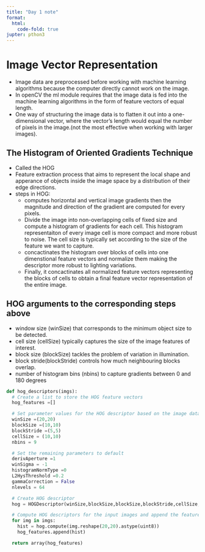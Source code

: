 ```yaml
---
title: "Day 1 note"
format:
  html:
    code-fold: true
jupter: pthon3
---
```

# Image Vector Representation
  - Image data are preprocessed before working with machine learning algorithms because the computer directly cannot work on the image.
  - In openCV the ml module requires that the image data is fed into the machine learning algorithms in the form of feature vectors of equal length.
  - One way of structuring the image data is to flatten it out into a one-dimensional vector, where the vector’s length would equal the number of pixels in the image.(not the most effective when working with larger images).

## The Histogram of Oriented Gradients Technique
 - Called the HOG
 - Feature extraction process that aims to represent the local shape and apperance of objects inside the image space by a distribution of their edge directions.
 - steps in HOG:
      - computes horizontal and vertical image gradients then the magnitude and direction of the gradient are computed for every pixels.
      - Divide the image into non-overlapping cells of fixed size and compute a histogram of gradients for each cell. This histogram representaiton of every image cell is more compact and more robust to noise. The cell size is typically set according to the size of the feature we want to capture.
      - concactinates the histogram over blocks of cells into one dimenstional feature vectors and normalize them making the descriptor more robust to lighting variations.
      - Finally, it concactinates all normalized feature vectors representing the blocks of cells to obtain a final feature vector representation of the entire image.

## HOG arguments to the corresponding steps above
- window size (winSize) that corresponds to the minimum object size to be detected.
- cell size (cellSize) typically captures the size of the image features of interest.
- block size (blockSize) tackles the problem of variation in illumination.
- block stride(blockStride) controls how much neighbouring blocks overlap.
- number of histogram bins (nbins) to capture gradients between 0 and 180 degrees
```python

def hog_descriptors(imgs):
  # Create a list to store the HOG feature vectors
  hog_features =[]

  # Set parameter values for the HOG descriptor based on the image data
  winSize =(20,20)
  blockSize =(10,10)
  blockStride =(5,5)
  cellSize = (10,10)
  nbins = 9

  # Set the remaining parameters to default
  derivAperture =1
  winSigma = -1
  histogramNormType =0
  L2HysThreshold =0.2
  gammaCorrection = False
  nlevels = 64

  # Create HOG descriptor
  hog = HOGDescriptor(winSize,blockSize,blockSize,blockStride,cellSize,nbins,histogramNormType,L2HysThreshold, gammaCorrection)

  # Compute HOG descriptors for the input images and append the features
  for img in imgs:
    hist = hog.compute(img.reshape(20,20).astype(uint8))
    hog_features.append(hist)

  return array(hog_features)


```
